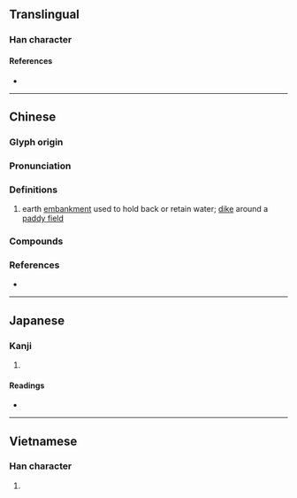 {{character info/new}}
==Translingual==

===Han character===
{{Han char|rn=32|rad=土|as=08|sn=11|four=|canj=GOIP|ids=⿰土念}}

====References====
* {{Han ref|kx=0230.150|dkj=05156|dj=0466.250|hdz=10455.070|uh=57DD|ud=22493}}

----

==Chinese==
{{zh-forms}}

===Glyph origin===
{{Han etym}}

===Pronunciation===
{{zh-pron
|m=niàn
|c=nim6,dim3,dim6
|mc=y
|oc=y
|cat=n
}}

===Definitions===
{{zh-hanzi}}

# earth [[embankment]] used to hold back or retain water; [[dike]] around a [[paddy field]]

===Compounds===
{{zh-der|子埝|民埝}}

===References===
* {{R:yue:jyut.net}}

----

==Japanese==

===Kanji===
{{ja-kanji|grade=|rs=土08}}

# {{defn|lang=ja|sort=土08}}

====Readings====
* {{ja-readings|on=[[てん]] (ten), [[でう]] (deu), [[ねう]] (neu), [[ねん]] (nen)|kun=[[した]] (shita), [[ます]] (masu), [[おち]] (ochi)}}

----

==Vietnamese==

===Han character===
{{vi-hantu|[[nấm]]|rs=土08}}

# {{defn|lang=vi|sort=土08}}